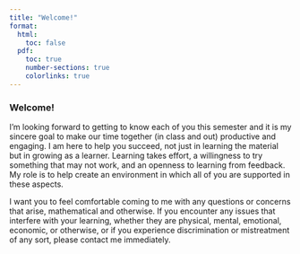 ```yaml
---
title: "Welcome!"
format:
  html: 
    toc: false
  pdf:
    toc: true
    number-sections: true
    colorlinks: true
---
```


### Welcome! {.unnumbered}

I'm looking forward to getting to know each of you this semester and it is my sincere goal to make our time together (in class and out) productive and engaging. I am here to help you succeed, not just in learning the material but in growing as a learner. Learning takes effort, a willingness to try something that may not work, and an openness to learning from feedback. My role is to help create an environment in which all of you are supported in these aspects.

I want you to feel comfortable coming to me with any questions or concerns that arise, mathematical and otherwise. If you encounter any issues that interfere with your learning, whether they are physical, mental, emotional, economic, or otherwise, or if you experience discrimination or mistreatment of any sort, please contact me immediately.
